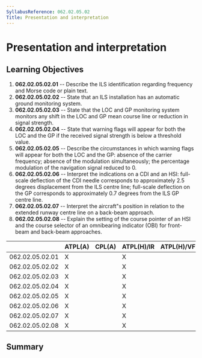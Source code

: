 ```yaml
---
SyllabusReference: 062.02.05.02
Title: Presentation and interpretation
---
```


# Presentation and interpretation

## Learning Objectives

1.  **062.02.05.02.01** -- Describe the ILS identification regarding frequency
    and Morse code or plain text.
2.  **062.02.05.02.02** -- State that an ILS installation has an automatic ground
    monitoring system.
3.  **062.02.05.02.03** -- State that the LOC and GP monitoring system monitors
    any shift in the LOC and GP mean course line or reduction in signal strength.
4.  **062.02.05.02.04** -- State that warning flags will appear for both the LOC
    and the GP if the received signal strength is below a threshold value.
5.  **062.02.05.02.05** -- Describe the circumstances in which warning flags will
    appear for both the LOC and the GP: absence of the carrier frequency; absence
    of the modulation simultaneously; the percentage modulation of the navigation
    signal reduced to 0.
6.  **062.02.05.02.06** -- Interpret the indications on a CDI and an HSI:
    full-scale deflection of the CDI needle corresponds to approximately 2.5
    degrees displacement from the ILS centre line; full-scale deflection on the
    GP corresponds to approximately 0.7 degrees from the ILS GP centre line.
7.  **062.02.05.02.07** -- Interpret the aircraft"s position in relation to the
    extended runway centre line on a back-beam approach.
8.  **062.02.05.02.08** -- Explain the setting of the course pointer of an HSI
    and the course selector of an omnibearing indicator (OBI) for front-beam and
    back-beam approaches.

|                 | ATPL(A) | CPL(A) | ATPL(H)/IR | ATPL(H)/VFR | CPL(H) | IR  | CBIR(A) |
| --------------- | ------- | ------ | ---------- | ----------- | ------ | --- | ------- |
| 062.02.05.02.01 | X       |        | X          |             |        | X   | X       |
| 062.02.05.02.02 | X       |        | X          |             |        | X   |         |
| 062.02.05.02.03 | X       |        | X          |             |        | X   |         |
| 062.02.05.02.04 | X       |        | X          |             |        | X   | X       |
| 062.02.05.02.05 | X       |        | X          |             |        | X   |         |
| 062.02.05.02.06 | X       |        | X          |             |        | X   | X       |
| 062.02.05.02.07 | X       |        | X          |             |        | X   |         |
| 062.02.05.02.08 | X       |        | X          |             |        | X   |         |

## Summary

